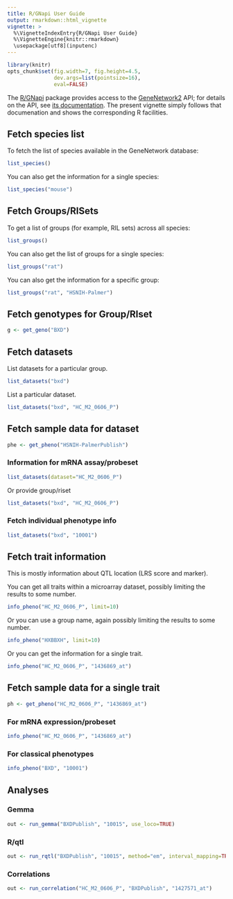 ```yaml
---
title: R/GNapi User Guide
output: rmarkdown::html_vignette
vignette: >
  %\VignetteIndexEntry{R/GNapi User Guide}
  %\VignetteEngine{knitr::rmarkdown}
  \usepackage[utf8](inputenc)
---
```


```r
library(knitr)
opts_chunk$set(fig.width=7, fig.height=4.5,
               dev.args=list(pointsize=16),
               eval=FALSE)
```

The [R/GNapi](https://github.com/rqtl/GNapi) package provides
access to the [GeneNetwork2](http://gn2.genenetwork.org) API; for
details on the API, see [its
documentation](https://github.com/zsloan/genenetwork2/blob/master/api_readme.md).
The present vignette simply follows that documenation and shows the
corresponding R facilities.

## Fetch species list

To fetch the list of species available in the GeneNetwork database:

```r
list_species()
```

You can also get the information for a single species:

```r
list_species("mouse")
```

## Fetch Groups/RISets

To get a list of groups (for example, RIL sets) across all species:

```r
list_groups()
```

You can also get the list of groups for a single species:

```r
list_groups("rat")
```

You can also get the information for a specific group:

```r
list_groups("rat", "HSNIH-Palmer")
```

## Fetch genotypes for Group/RIset

```r
g <- get_geno("BXD")
```

## Fetch datasets

List datasets for a particular group.

```r
list_datasets("bxd")
```

List a particular dataset.

```r
list_datasets("bxd", "HC_M2_0606_P")
```


## Fetch sample data for dataset

```r
phe <- get_pheno("HSNIH-PalmerPublish")
```



### Information for mRNA assay/probeset

```r
list_datasets(dataset="HC_M2_0606_P")
```

Or provide group/riset

```r
list_datasets("bxd", "HC_M2_0606_P")
```

### Fetch individual phenotype info

```r
list_datasets("bxd", "10001")
```

## Fetch trait information

This is mostly information about QTL location (LRS score and marker).

You can get all traits within a microarray dataset, possibly limiting the results
to some number.

```r
info_pheno("HC_M2_0606_P", limit=10)
```

Or you can use a group name, again possibly limiting the results to
some number.

```r
info_pheno("HXBBXH", limit=10)
```

Or you can get the information for a single trait.

```r
info_pheno("HC_M2_0606_P", "1436869_at")
```


## Fetch sample data for a single trait

```r
ph <- get_pheno("HC_M2_0606_P", "1436869_at")
```

### For mRNA expression/probeset

```r
info_pheno("HC_M2_0606_P", "1436869_at")
```

### For classical phenotypes

```r
info_pheno("BXD", "10001")
```

## Analyses

### Gemma

```r
out <- run_gemma("BXDPublish", "10015", use_loco=TRUE)
```

### R/qtl

```r
out <- run_rqtl("BXDPublish", "10015", method="em", interval_mapping=TRUE)
```

### Correlations

```r
out <- run_correlation("HC_M2_0606_P", "BXDPublish", "1427571_at")
```
